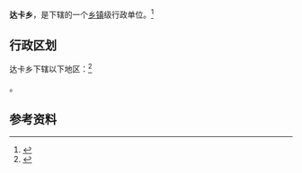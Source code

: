 {{中国乡级行政区|63/26/22/203/000}}

'''达卡乡'''，是{{PRC admin/fullname|63/26/22/203/000|3}}下辖的一个[[乡镇|乡镇]]级行政单位。<ref>{{PRC admin/ref sgc|{{PRC admin/parent|63/26/22/203/000}}}}</ref>

== 行政区划 ==

达卡乡下辖以下地区：<ref>{{PRC admin/ref sgc|63/26/22/203/000}}</ref>

{{PRC admin/children|63/26/22/203/000}}。

== 参考资料 ==

{{reflist}}

{{行政区划小作品}}
{{PRC admin/navcat|63/26/22/203/000}}